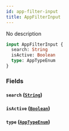 ```yaml
---
id: app-filter-input
title: AppFilterInput
---
```



No description

```graphql
input AppFilterInput {
  search: String
  isActive: Boolean
  type: AppTypeEnum
}
```


### Fields

#### `search` ([`String`](../../../developer/api-reference/scalars/string))




#### `isActive` ([`Boolean`](../../../developer/api-reference/scalars/boolean))




#### `type` ([`AppTypeEnum`](../../../developer/api-reference/enums/app-type-enum))






